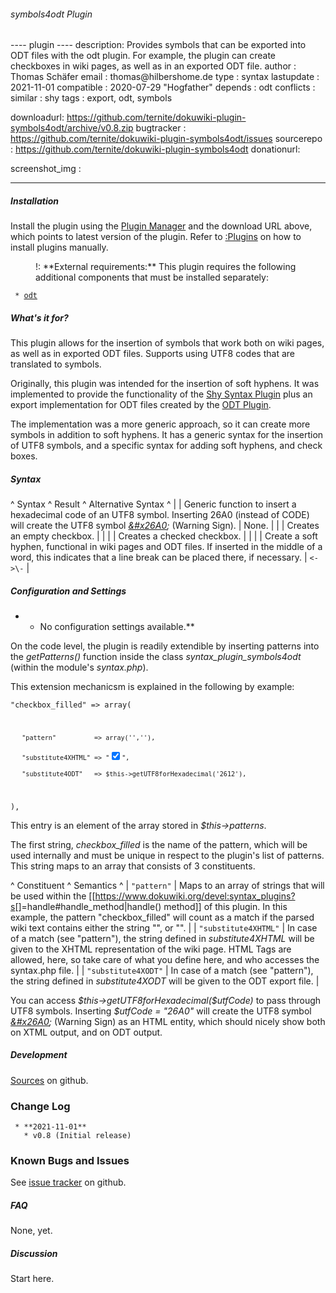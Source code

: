 ====== symbols4odt Plugin ======

---- plugin ----
description: Provides symbols that can be exported into ODT files with the odt plugin. For example, the plugin can create checkboxes in wiki pages, as well as in an exported ODT file.
author     : Thomas Schäfer
email      : thomas@hilbershome.de 
type       : syntax
lastupdate : 2021-11-01
compatible : 2020-07-29 "Hogfather"
depends    : odt
conflicts  : 
similar    : shy
tags       : export, odt, symbols

downloadurl: https://github.com/ternite/dokuwiki-plugin-symbols4odt/archive/v0.8.zip
bugtracker : https://github.com/ternite/dokuwiki-plugin-symbols4odt/issues
sourcerepo : https://github.com/ternite/dokuwiki-plugin-symbols4odt
donationurl: 

screenshot_img : 
----

===== Installation =====

Install the plugin using the [[plugin:plugin|Plugin Manager]] and the download URL above, which points to latest version of the plugin. Refer to [[:Plugins]] on how to install plugins manually.

:!: **External requirements:** This plugin requires the following additional components that must be installed separately: 
  * [[odt]]

===== What's it for? =====

This plugin allows for the insertion of symbols that work both on wiki pages, as well as in exported ODT files. Supports using UTF8 codes that are translated to symbols.

Originally, this plugin was intended for the insertion of soft hyphens. It was implemented to provide the functionality of the [[https://www.dokuwiki.org/plugin:shy|Shy Syntax Plugin]] plus an export implementation for ODT files created by the [[https://www.dokuwiki.org/plugin:odt|ODT Plugin]].

The implementation was a more generic approach, so it can create more symbols in addition to soft hyphens. It has a generic syntax for the insertion of UTF8 symbols, and a specific syntax for adding soft hyphens, and check boxes.

===== Syntax =====

^ Syntax ^ Result ^ Alternative Syntax ^
| <code>{{utf8symbol>CODE}}</code> | Generic function to insert a hexadecimal code of an UTF8 symbol. Inserting 26A0 (instead of CODE) will create the UTF8 symbol ''[[https://www.compart.com/de/unicode/U+26A0|&#x26A0]];'' (Warning Sign). | None. |
| <code><checkbox></code> | Creates an empty checkbox. | <code><CHECKBOX></code> |
| <code><checkbox_checked></code> | Creates a checked checkbox. | <code><CHECKBOX_CHECKED></code> |
| <code><shy></code> | Create a soft hyphen, functional in wiki pages and ODT files. If inserted in the middle of a word, this indicates that a line break can be placed there, if necessary.  | <code><SHY></code><code><-></code><code>\-</code> |

===== Configuration and Settings =====

**No configuration settings available.**

On the code level, the plugin is readily extendible by inserting patterns into the ''getPatterns()'' function inside the class ''syntax_plugin_symbols4odt'' (within the module's ''syntax.php'').

This extension mechanicsm is explained in the following by example:

<code>"checkbox_filled" => array( 
    "pattern"          => array('<checkbox_checked>','<CHECKBOX_CHECKED>'),
    "substitute4XHTML" => "<input type='checkbox' checked/>",
    "substitute4ODT"   => $this->getUTF8forHexadecimal('2612'),
),</code>

This entry is an element of the array stored in ''$this->patterns''.

The first string, ''checkbox_filled'' is the name of the pattern, which will be used internally and must be unique in respect to the plugin's list of patterns. This string maps to an array that consists of 3 constituents.

^ Constituent ^ Semantics ^
| <code>"pattern"</code> | Maps to an array of strings that will be used within the [[https://www.dokuwiki.org/devel:syntax_plugins?s[]=handle#handle_method|handle() method]] of this plugin. In this example, the pattern "checkbox_filled" will count as a match if the parsed wiki text contains either the string "<checkbox_checked>", or "<CHECKBOX_CHECKED>". |
| <code>"substitute4XHTML"</code> | In case of a match (see "pattern"), the string defined in ''substitute4XHTML'' will be given to the XHTML representation of the wiki page. HTML Tags are allowed, here, so take care of what you define here, and who accesses the syntax.php file. |
| <code>"substitute4XODT"</code> | In case of a match (see "pattern"), the string defined in ''substitute4XODT'' will be given to the ODT export file. |

You can access ''$this->getUTF8forHexadecimal($utfCode)'' to pass through UTF8 symbols. Inserting ''$utfCode = "26A0"'' will create the UTF8 symbol ''[[https://www.compart.com/de/unicode/U+26A0|&#x26A0]];'' (Warning Sign) as an HTML entity, which should nicely show both on XTML output, and on ODT output.

===== Development =====

[[https://github.com/ternite/dokuwiki-plugin-symbols4odt|Sources]] on github.

=== Change Log ===

  * **2021-11-01**
    * v0.8 (Initial release)

=== Known Bugs and Issues ===

See [[https://github.com/ternite/dokuwiki-plugin-symbols4odt/issues|issue tracker]] on github.

===== FAQ =====

None, yet.

===== Discussion =====

Start here.